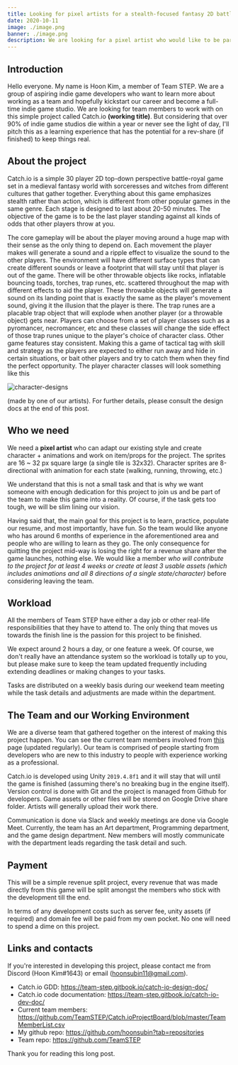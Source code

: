 ```yaml
---
title: Looking for pixel artists for a stealth-focused fantasy 2D battle-royal game
date: 2020-10-11
image: ./image.png
banner: ./image.png
description: We are looking for a pixel artist who would like to be part of the team for Catch.io
---
```


## Introduction

Hello everyone.
My name is Hoon Kim, a member of Team STEP.
We are a group of aspiring indie game developers who want to learn more about working as a team and hopefully kickstart our career and become a full-time indie game studio.
We are looking for team members to work with on this simple project called Catch.io **(working title)**.
But considering that over 90% of indie game studios die within a year or never see the light of day, I'll pitch this as a learning experience that has the potential for a rev-share (if finished) to keep things real.

## About the project

Catch.io is a simple 30 player 2D top-down perspective battle-royal game set in a medieval fantasy world with sorceresses and witches from different cultures that gather together.
Everything about this game emphasizes stealth rather than action, which is different from other popular games in the same genre.
Each stage is designed to last about 20-50 minutes.
The objective of the game is to be the last player standing against all kinds of odds that other players throw at you.

The core gameplay will be about the player moving around a huge map with their sense as the only thing to depend on.
Each movement the player makes will generate a sound and a ripple effect to visualize the sound to the other players.
The environment will have different surface types that can create different sounds or leave a footprint that will stay until that player is out of the game.
There will be other throwable objects like rocks, inflatable bouncing toads, torches, trap runes, etc. scattered throughout the map with different effects to aid the player.
These throwable objects will generate a sound on its landing point that is exactly the same as the player's movement sound, giving it the illusion that the player is there.
The trap runes are a placable trap object that will explode when another player (or a throwable object) gets near.
Players can choose from a set of player classes such as a pyromancer, necromancer, etc and these classes will change the side effect of those trap runes unique to the player's choice of character class.
Other game features stay consistent.
Making this a game of tactical tag with skill and strategy as the players are expected to either run away and hide in certain situations, or bait other players and try to catch them when they find the perfect opportunity.
The player character classes will look something like this

![character-designs](https://user-images.githubusercontent.com/40356749/88889245-c91a2b80-d27a-11ea-8136-656c381faa87.png)

(made by one of our artists).
For further details, please consult the design docs at the end of this post.

## Who we need

We need a **pixel artist** who can adapt our existing style and create character + animations and work on item/props for the project.
The sprites are 16 ~ 32 px square large (a single tile is 32x32).
Character sprites are 8-directional with animation for each state (walking, running, throwing, etc.)

We understand that this is not a small task and that is why we want someone with enough dedication for this project to join us and be part of the team to make this game into a reality.
Of course, if the task gets too tough, we will be slim lining our vision.

Having said that, the main goal for this project is to learn, practice, populate our resume, and most importantly, have fun.
So the team would like anyone who has around 6 months of experience in the aforementioned area and people who are willing to learn as they go.
The only consequence for quitting the project mid-way is losing the right for a revenue share after the game launches, nothing else.
We would like a member _who will contribute to the project for at least 4 weeks or create at least 3 usable assets (which includes animations and all 8 directions of a single state/character)_ before considering leaving the team.

## Workload

All the members of Team STEP have either a day job or other real-life responsibilities that they have to attend to.
The only thing that moves us towards the finish line is the passion for this project to be finished.

We expect around 2 hours a day, or one feature a week.
Of course, we don't really have an attendance system so the workload is totally up to you, but please make sure to keep the team updated frequently including extending deadlines or making changes to your tasks.

Tasks are distributed on a weekly basis during our weekend team meeting while the task details and adjustments are made within the department.

## The Team and our Working Environment

We are a diverse team that gathered together on the interest of making this project happen.
You can see the current team members involved from <a href="https://github.com/TeamSTEP/Catch.ioProjectBoard/blob/master/TeamMemberList.csv">this</a> page (updated regularly).
Our team is comprised of people starting from developers who are new to this industry to people with experience working as a professional.

Catch.io is developed using Unity `2019.4.8f1` and it will stay that will until the game is finished (assuming there's no breaking bug in the engine itself).
Version control is done with Git and the project is managed from Github for developers.
Game assets or other files will be stored on Google Drive share folder.
Artists will generally upload their work there.

Communication is done via Slack and weekly meetings are done via Google Meet.
Currently, the team has an Art department, Programming department, and the game design department.
New members will mostly communicate with the department leads regarding the task detail and such.

## Payment

This will be a simple revenue split project, every revenue that was made directly from this game will be split amongst the members who stick with the development till the end.

In terms of any development costs such as server fee, unity assets (if required) and domain fee will be paid from my own pocket.
No one will need to spend a dime on this project.

## Links and contacts

If you're interested in developing this project, please contact me from Discord (Hoon Kim#1643) or email ([hoonsubin11@gmail.com](mailto:hoonsubin11@gmail.com)).

-   Catch.io GDD: <https://team-step.gitbook.io/catch-io-design-doc/>
-   Catch.io code documentation: <https://team-step.gitbook.io/catch-io-dev-doc/>
-   Current team members: <https://github.com/TeamSTEP/Catch.ioProjectBoard/blob/master/TeamMemberList.csv>
-   My github repo: <https://github.com/hoonsubin?tab=repositories>
-   Team repo: <https://github.com/TeamSTEP>

Thank you for reading this long post.
